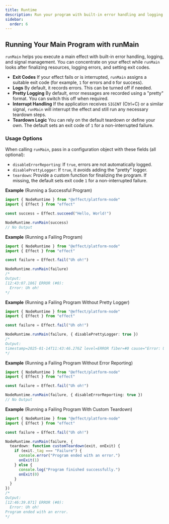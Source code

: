 ```yaml
---
title: Runtime
description: Run your program with built-in error handling and logging.
sidebar:
  order: 6
---
```


## Running Your Main Program with runMain

`runMain` helps you execute a main effect with built-in error handling, logging, and signal management. You can concentrate on your effect while `runMain` looks after finalizing resources, logging errors, and setting exit codes.

- **Exit Codes**
  If your effect fails or is interrupted, `runMain` assigns a suitable exit code (for example, `1` for errors and `0` for success).
- **Logs**
  By default, it records errors. This can be turned off if needed.
- **Pretty Logging**
  By default, error messages are recorded using a "pretty" format. You can switch this off when required.
- **Interrupt Handling**
  If the application receives `SIGINT` (Ctrl+C) or a similar signal, `runMain` will interrupt the effect and still run any necessary teardown steps.
- **Teardown Logic**
  You can rely on the default teardown or define your own. The default sets an exit code of `1` for a non-interrupted failure.

### Usage Options

When calling `runMain`, pass in a configuration object with these fields (all optional):

- `disableErrorReporting`: If `true`, errors are not automatically logged.
- `disablePrettyLogger`: If `true`, it avoids adding the "pretty" logger.
- `teardown`: Provide a custom function for finalizing the program. If missing, the default sets exit code `1` for a non-interrupted failure.

**Example** (Running a Successful Program)

```ts twoslash
import { NodeRuntime } from "@effect/platform-node"
import { Effect } from "effect"

const success = Effect.succeed("Hello, World!")

NodeRuntime.runMain(success)
// No Output
```

**Example** (Running a Failing Program)

```ts twoslash
import { NodeRuntime } from "@effect/platform-node"
import { Effect } from "effect"

const failure = Effect.fail("Uh oh!")

NodeRuntime.runMain(failure)
/*
Output:
[12:43:07.186] ERROR (#0):
  Error: Uh oh!
*/
```

**Example** (Running a Failing Program Without Pretty Logger)

```ts twoslash
import { NodeRuntime } from "@effect/platform-node"
import { Effect } from "effect"

const failure = Effect.fail("Uh oh!")

NodeRuntime.runMain(failure, { disablePrettyLogger: true })
/*
Output:
timestamp=2025-01-14T11:43:46.276Z level=ERROR fiber=#0 cause="Error: Uh oh!"
*/
```

**Example** (Running a Failing Program Without Error Reporting)

```ts twoslash
import { NodeRuntime } from "@effect/platform-node"
import { Effect } from "effect"

const failure = Effect.fail("Uh oh!")

NodeRuntime.runMain(failure, { disableErrorReporting: true })
// No Output
```

**Example** (Running a Failing Program With Custom Teardown)

```ts twoslash
import { NodeRuntime } from "@effect/platform-node"
import { Effect } from "effect"

const failure = Effect.fail("Uh oh!")

NodeRuntime.runMain(failure, {
  teardown: function customTeardown(exit, onExit) {
    if (exit._tag === "Failure") {
      console.error("Program ended with an error.")
      onExit(1)
    } else {
      console.log("Program finished successfully.")
      onExit(0)
    }
  }
})
/*
Output:
[12:46:39.871] ERROR (#0):
  Error: Uh oh!
Program ended with an error.
*/
```
